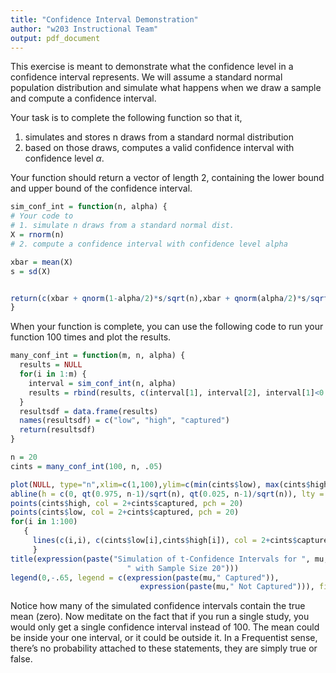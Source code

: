 ```yaml
---
title: "Confidence Interval Demonstration"
author: "w203 Instructional Team"
output: pdf_document
---
```



This exercise is meant to demonstrate what the confidence level in a confidence interval represents.  We will assume a standard normal population distribution and simulate what happens when we draw a sample and compute a confidence interval.

Your task is to complete the following function so that it,

1) simulates and stores n draws from a standard normal distribution
2) based on those draws, computes a valid confidence interval with confidence level $\alpha$.

Your function should return a vector of length 2, containing the lower bound and upper bound of the confidence interval.

```r
sim_conf_int = function(n, alpha) {
# Your code to 
# 1. simulate n draws from a standard normal dist.
X = rnorm(n)
# 2. compute a confidence interval with confidence level alpha

xbar = mean(X)
s = sd(X)


return(c(xbar + qnorm(1-alpha/2)*s/sqrt(n),xbar + qnorm(alpha/2)*s/sqrt(n))) 
}
```

When your function is complete, you can use the following code to run your function 100 times and plot the results.

```r
many_conf_int = function(m, n, alpha) {
  results = NULL
  for(i in 1:m) {
    interval = sim_conf_int(n, alpha)
    results = rbind(results, c(interval[1], interval[2], interval[1]<0 & interval[2]>0))
  }
  resultsdf = data.frame(results)
  names(resultsdf) = c("low", "high", "captured")
  return(resultsdf)
}

n = 20
cints = many_conf_int(100, n, .05)

plot(NULL, type="n",xlim=c(1,100),ylim=c(min(cints$low), max(cints$high)), xlab="Trial",ylab=expression(mu),pch=19)
abline(h = c(0, qt(0.975, n-1)/sqrt(n), qt(0.025, n-1)/sqrt(n)), lty = c(1,2,2), col = "gray")
points(cints$high, col = 2+cints$captured, pch = 20)
points(cints$low, col = 2+cints$captured, pch = 20)
for(i in 1:100)
   {
     lines(c(i,i), c(cints$low[i],cints$high[i]), col = 2+cints$captured[i], pch = 19)
     }
title(expression(paste("Simulation of t-Confidence Intervals for ", mu,
                          " with Sample Size 20")))
legend(0,-.65, legend = c(expression(paste(mu," Captured")),
                             expression(paste(mu," Not Captured"))), fill = c(3,2))

```

Notice how many of the simulated confidence intervals contain the true mean (zero).  Now meditate on the fact that if you run a single study, you would only get a single confidence interval instead of 100.  The mean could be inside your one interval, or it could be outside it.  In a Frequentist sense, there's no probability attached to these statements, they are simply true or false.